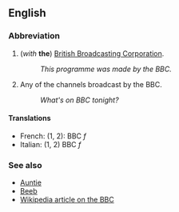 ==English==
===Abbreviation===
#(''with'' '''the''') [[British Broadcasting Corporation]].
#:''This programme was made by the BBC.''
#Any of the channels broadcast by the BBC.
#:''What's on BBC tonight?''

====Translations====
*French: (1, 2): BBC ''f''
*Italian: (1, 2) BBC ''f''

===See also===
*[[Auntie]] <!--nickname for the BBC-->
*[[Beeb]] <!--nickname for the BBC-->
*[[w:BBC|Wikipedia article on the BBC]]